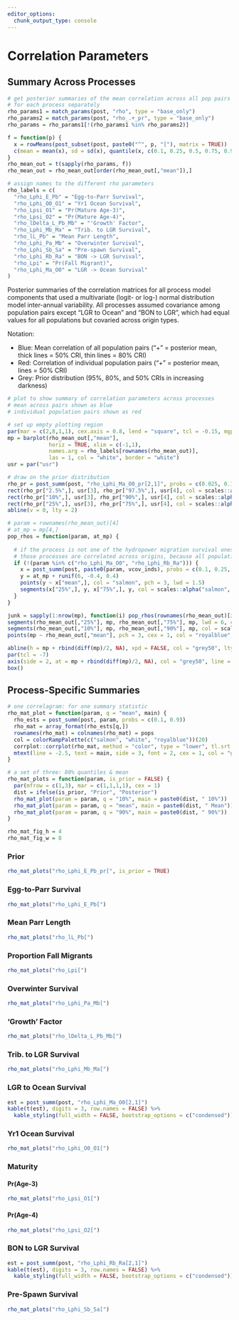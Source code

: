 ```yaml
---
editor_options: 
  chunk_output_type: console
---
```


# Correlation Parameters {.tabset .tabset-pills}

## Summary Across Processes

```r
# get posterior summaries of the mean correlation across all pop pairs
# for each process separately
rho_params1 = match_params(post, "rho", type = "base_only")
rho_params2 = match_params(post, "rho_.+_pr", type = "base_only")
rho_params = rho_params1[!(rho_params1 %in% rho_params2)]

f = function(p) {
  x = rowMeans(post_subset(post, paste0("^", p, "["), matrix = TRUE))
  c(mean = mean(x), sd = sd(x), quantile(x, c(0.1, 0.25, 0.5, 0.75, 0.9)))
}
rho_mean_out = t(sapply(rho_params, f))
rho_mean_out = rho_mean_out[order(rho_mean_out[,"mean"]),]

# assign names to the different rho parameters
rho_labels = c(
  "rho_Lphi_E_Pb" = "Egg-to-Parr Survival",
  "rho_Lphi_O0_O1" = "Yr1 Ocean Survival",
  "rho_Lpsi_O1" = "Pr(Mature Age-3)",
  "rho_Lpsi_O2" = "Pr(Mature Age-4)",
  "rho_lDelta_L_Pb_Mb" = "'Growth' Factor",
  "rho_Lphi_Mb_Ma" = "Trib. to LGR Survival",
  "rho_lL_Pb" = "Mean Parr Length",
  "rho_Lphi_Pa_Mb" = "Overwinter Survival",
  "rho_Lphi_Sb_Sa" = "Pre-spawn Survival",
  "rho_Lphi_Rb_Ra" = "BON -> LGR Survival",
  "rho_Lpi" = "Pr(Fall Migrant)",
  "rho_Lphi_Ma_O0" = "LGR -> Ocean Survival"
)
```

Posterior summaries of the correlation matrices for all process model components that used a multivariate (logit- or log-) normal distribution model inter-annual variability.
All processes assumed covariance among population pairs except "LGR to Ocean" and "BON to LGR", which had equal values for all populations but covaried across origin types.

Notation:

* Blue: Mean correlation of all population pairs ("+" = posterior mean, thick lines = 50% CRI, thin lines = 80% CRI)
* Red: Correlation of individual population pairs ("+" = posterior mean, lines = 50% CRI)
* Grey: Prior distribution (95%, 80%, and 50% CRIs in increasing darkness)

```r
# plot to show summary of correlation parameters across processes
# mean across pairs shown as blue
# individual population pairs shown as red

# set up empty plotting region
par(mar = c(2,8,1,1), cex.axis = 0.8, lend = "square", tcl = -0.15, mgp = c(2,0.35,0), yaxs = "i", lend = "square", ljoin ="mitre")
mp = barplot(rho_mean_out[,"mean"], 
             horiz = TRUE, xlim = c(-1,1),
             names.arg = rho_labels[rownames(rho_mean_out)],
             las = 1, col = "white", border = "white")
usr = par("usr")

# draw on the prior distribution
rho_pr = post_summ(post, "rho_Lphi_Ma_O0_pr[2,1]", probs = c(0.025, 0.1, 0.25, 0.75, 0.9, 0.975))
rect(rho_pr["2.5%",], usr[3], rho_pr["97.5%",], usr[4], col = scales::alpha("grey25", 0.15), border = NA)
rect(rho_pr["10%",], usr[3], rho_pr["90%",], usr[4], col = scales::alpha("grey25", 0.15), border = NA)
rect(rho_pr["25%",], usr[3], rho_pr["75%",], usr[4], col = scales::alpha("grey25", 0.15), border = NA)
abline(v = 0, lty = 2)

# param = rownames(rho_mean_out)[4]
# at_mp = mp[4,]
pop_rhos = function(param, at_mp) {
  
  # if the process is not one of the hydropower migration survival ones, do this
  # those processes are correlated across origins, because all populations share the same values each year
  if (!(param %in% c("rho_Lphi_Ma_O0", "rho_Lphi_Rb_Ra"))) {
    x = post_summ(post, paste0(param, vcov_inds), probs = c(0.1, 0.25, 0.75, 0.9))
    y = at_mp + runif(6, -0.4, 0.4)
    points(y ~ x["mean",], col = "salmon", pch = 3, lwd = 1.5)
    segments(x["25%",], y, x["75%",], y, col = scales::alpha("salmon", 0.5))
  } 
}

junk = sapply(1:nrow(mp), function(i) pop_rhos(rownames(rho_mean_out)[i], mp[i,]))
segments(rho_mean_out[,"25%"], mp, rho_mean_out[,"75%"], mp, lwd = 6, col = scales::alpha("royalblue", 0.55))
segments(rho_mean_out[,"10%"], mp, rho_mean_out[,"90%"], mp, col = scales::alpha("royalblue", 0.55))
points(mp ~ rho_mean_out[,"mean"], pch = 3, cex = 1, col = "royalblue", lwd = 3)

abline(h = mp + rbind(diff(mp)/2, NA), xpd = FALSE, col = "grey50", lty = 2)
par(tcl = -7)
axis(side = 2, at = mp + rbind(diff(mp)/2, NA), col = "grey50", line = NA, labels = FALSE, lty = 2)
box()

```

## Process-Specific Summaries {.tabset .tabset-dropdown}

```r

# one correlagram: for one summary statistic
rho_mat_plot = function(param, q = "mean", main) {
  rho_ests = post_summ(post, param, probs = c(0.1, 0.9))
  rho_mat = array_format(rho_ests[q,])
  rownames(rho_mat) = colnames(rho_mat) = pops
  col = colorRampPalette(c("salmon", "white", "royalblue"))(20)
  corrplot::corrplot(rho_mat, method = "color", type = "lower", tl.srt = 45, col = col, addCoef.col = "black", diag = FALSE, cl.pos = "n")
  mtext(line = -2.5, text = main, side = 3, font = 2, cex = 1, col = "grey50")
}

# a set of three: 80% quantiles & mean
rho_mat_plots = function(param, is_prior = FALSE) {
  par(mfrow = c(1,3), mar = c(1,1,1,1), cex = 1)
  dist = ifelse(is_prior, "Prior", "Posterior")
  rho_mat_plot(param = param, q = "10%", main = paste0(dist, " 10%"))
  rho_mat_plot(param = param, q = "mean", main = paste0(dist, " Mean"))
  rho_mat_plot(param = param, q = "90%", main = paste0(dist, " 90%"))
}

rho_mat_fig_h = 4
rho_mat_fig_w = 8
```

### Prior

```r
rho_mat_plots("rho_Lphi_E_Pb_pr[", is_prior = TRUE)
```

### Egg-to-Parr Survival

```r
rho_mat_plots("rho_Lphi_E_Pb[")
```

### Mean Parr Length

```r
rho_mat_plots("rho_lL_Pb[")
```

### Proportion Fall Migrants

```r
rho_mat_plots("rho_Lpi[")
```

### Overwinter Survival

```r
rho_mat_plots("rho_Lphi_Pa_Mb[")
```

### 'Growth' Factor

```r
rho_mat_plots("rho_lDelta_L_Pb_Mb[")
```

### Trib. to LGR Survival

```r
rho_mat_plots("rho_Lphi_Mb_Ma[")
```

### LGR to Ocean Survival

```r
est = post_summ(post, "rho_Lphi_Ma_O0[2,1]")
kable(t(est), digits = 3, row.names = FALSE) %>%
  kable_styling(full_width = FALSE, bootstrap_options = c("condensed"))
```

### Yr1 Ocean Survival

```r
rho_mat_plots("rho_Lphi_O0_O1[")
```

### Maturity {.tabset .tabset-pills}

#### Pr(Age-3)

```r
rho_mat_plots("rho_Lpsi_O1[")
```

#### Pr(Age-4)

```r
rho_mat_plots("rho_Lpsi_O2[")
```

### BON to LGR Survival

```r
est = post_summ(post, "rho_Lphi_Rb_Ra[2,1]")
kable(t(est), digits = 3, row.names = FALSE) %>%
  kable_styling(full_width = FALSE, bootstrap_options = c("condensed"))
```

### Pre-Spawn Survival

```r
rho_mat_plots("rho_Lphi_Sb_Sa[")
```

